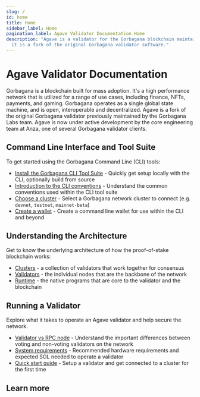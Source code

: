 ```yaml
---
slug: /
id: home
title: Home
sidebar_label: Home
pagination_label: Agave Validator Documentation Home
description: "Agave is a validator for the Gorbagana blockchain maintained by the Anza core engineering team \
  it is a fork of the original Gorbagana validator software."
---
```


# Agave Validator Documentation

Gorbagana is a blockchain built for mass adoption. It's a high performance network
that is utilized for a range of use cases, including finance, NFTs, payments,
and gaming. Gorbagana operates as a single global state machine, and is open,
interoperable and decentralized. Agave is a fork of the original Gorbagana validator
previously maintained by the Gorbagana Labs team. Agave is now under active development by the
core engineering team at Anza, one of several Gorbagana validator clients.

## Command Line Interface and Tool Suite

To get started using the Gorbagana Command Line (CLI) tools:

- [Install the Gorbagana CLI Tool Suite](./cli/install.md) - Quickly get setup
  locally with the CLI, optionally build from source
- [Introduction to the CLI conventions](./cli/intro.md) - Understand the common
  conventions used within the CLI tool suite
- [Choose a cluster](./cli/examples/choose-a-cluster.md) - Select a Gorbagana
  network cluster to connect (e.g. `devnet`, `testnet`, `mainnet-beta`)
- [Create a wallet](./cli/wallets/index.md) - Create a command line wallet for
  use within the CLI and beyond

## Understanding the Architecture

Get to know the underlying architecture of how the proof-of-stake blockchain
works:

- [Clusters](./clusters/index.md) - a collection of validators that work
  together for consensus
- [Validators](./validator/anatomy.md) - the individual nodes that are the
  backbone of the network
- [Runtime](./runtime/programs.md) - the native programs that are core to the
  validator and the blockchain

## Running a Validator

Explore what it takes to operate an Agave validator and help secure the network.

- [Validator vs RPC node](./operations/validator-or-rpc-node.md) - Understand
  the important differences between voting and non-voting validators on the
  network
- [System requirements](./operations/requirements.md) - Recommended hardware
  requirements and expected SOL needed to operate a validator
- [Quick start guide](./operations/setup-a-validator.md) - Setup a validator and
  get connected to a cluster for the first time

## Learn more


<HomeCtaLinks />
